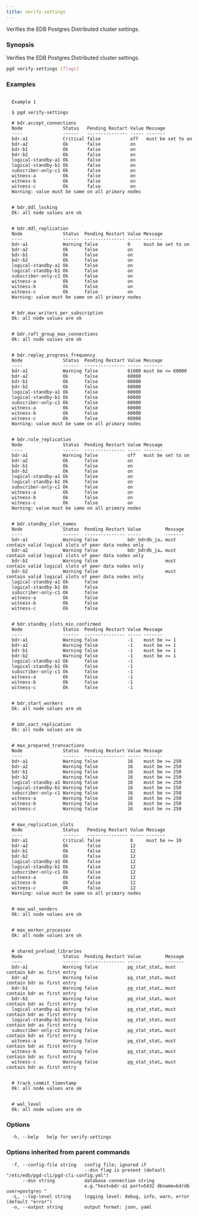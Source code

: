 ```yaml
---
title: verify-settings
---
```


Verifies the EDB Postgres Distributed cluster settings.

### Synopsis

Verifies the EDB Postgres Distributed cluster settings.


```sh
pgd verify-settings [flags]
```

### Examples

```text

  Example 1

  $ pgd verify-settings

  # bdr.accept_connections
  Node               Status   Pending Restart Value Message
  ----               ------   --------------- ----- -------
  bdr-a1             Critical false           off   must be set to on
  bdr-a2             Ok       false           on
  bdr-b1             Ok       false           on
  bdr-b2             Ok       false           on
  logical-standby-a1 Ok       false           on
  logical-standby-b1 Ok       false           on
  subscriber-only-c1 Ok       false           on
  witness-a          Ok       false           on
  witness-b          Ok       false           on
  witness-c          Ok       false           on
  Warning: value must be same on all primary nodes


  # bdr.ddl_locking
  Ok: all node values are ok


  # bdr.ddl_replication
  Node               Status  Pending Restart Value Message
  ----               ------  --------------- ----- -------
  bdr-a1             Warning false           0     must be set to on
  bdr-a2             Ok      false           on
  bdr-b1             Ok      false           on
  bdr-b2             Ok      false           on
  logical-standby-a1 Ok      false           on
  logical-standby-b1 Ok      false           on
  subscriber-only-c1 Ok      false           on
  witness-a          Ok      false           on
  witness-b          Ok      false           on
  witness-c          Ok      false           on
  Warning: value must be same on all primary nodes


  # bdr.max_writers_per_subscription
  Ok: all node values are ok


  # bdr.raft_group_max_connections
  Ok: all node values are ok


  # bdr.replay_progress_frequency
  Node               Status  Pending Restart Value Message
  ----               ------  --------------- ----- -------
  bdr-a1             Warning false           61000 must be <= 60000
  bdr-a2             Ok      false           60000
  bdr-b1             Ok      false           60000
  bdr-b2             Ok      false           60000
  logical-standby-a1 Ok      false           60000
  logical-standby-b1 Ok      false           60000
  subscriber-only-c1 Ok      false           60000
  witness-a          Ok      false           60000
  witness-b          Ok      false           60000
  witness-c          Ok      false           60000
  Warning: value must be same on all primary nodes


  # bdr.role_replication
  Node               Status  Pending Restart Value Message
  ----               ------  --------------- ----- -------
  bdr-a1             Warning false           off   must be set to on
  bdr-a2             Ok      false           on
  bdr-b1             Ok      false           on
  bdr-b2             Ok      false           on
  logical-standby-a1 Ok      false           on
  logical-standby-b1 Ok      false           on
  subscriber-only-c1 Ok      false           on
  witness-a          Ok      false           on
  witness-b          Ok      false           on
  witness-c          Ok      false           on
  Warning: value must be same on all primary nodes


  # bdr.standby_slot_names
  Node               Status  Pending Restart Value         Message
  ----               ------  --------------- -----         -------
  bdr-a1             Warning false           bdr_bdrdb_ja… must contain valid logical slots of peer data nodes only
  bdr-a2             Warning false           bdr_bdrdb_ja… must contain valid logical slots of peer data nodes only
  bdr-b1             Warning false                         must contain valid logical slots of peer data nodes only
  bdr-b2             Warning false                         must contain valid logical slots of peer data nodes only
  logical-standby-a1 Ok      false
  logical-standby-b1 Ok      false
  subscriber-only-c1 Ok      false
  witness-a          Ok      false
  witness-b          Ok      false
  witness-c          Ok      false


  # bdr.standby_slots_min_confirmed
  Node               Status  Pending Restart Value Message
  ----               ------  --------------- ----- -------
  bdr-a1             Warning false           -1    must be >= 1
  bdr-a2             Warning false           -1    must be >= 1
  bdr-b1             Warning false           -1    must be >= 1
  bdr-b2             Warning false           -1    must be >= 1
  logical-standby-a1 Ok      false           -1
  logical-standby-b1 Ok      false           -1
  subscriber-only-c1 Ok      false           -1
  witness-a          Ok      false           -1
  witness-b          Ok      false           -1
  witness-c          Ok      false           -1


  # bdr.start_workers
  Ok: all node values are ok


  # bdr.xact_replication
  Ok: all node values are ok


  # max_prepared_transactions
  Node               Status  Pending Restart Value Message
  ----               ------  --------------- ----- -------
  bdr-a1             Warning false           16    must be >= 250
  bdr-a2             Warning false           16    must be >= 250
  bdr-b1             Warning false           16    must be >= 250
  bdr-b2             Warning false           16    must be >= 250
  logical-standby-a1 Warning false           16    must be >= 250
  logical-standby-b1 Warning false           16    must be >= 250
  subscriber-only-c1 Warning false           16    must be >= 250
  witness-a          Warning false           16    must be >= 250
  witness-b          Warning false           16    must be >= 250
  witness-c          Warning false           16    must be >= 250


  # max_replication_slots
  Node               Status   Pending Restart Value Message
  ----               ------   --------------- ----- -------
  bdr-a1             Critical false           8     must be >= 10
  bdr-a2             Ok       false           12
  bdr-b1             Ok       false           12
  bdr-b2             Ok       false           12
  logical-standby-a1 Ok       false           12
  logical-standby-b1 Ok       false           12
  subscriber-only-c1 Ok       false           12
  witness-a          Ok       false           12
  witness-b          Ok       false           12
  witness-c          Ok       false           12
  Warning: value must be same on all primary nodes


  # max_wal_senders
  Ok: all node values are ok


  # max_worker_processes
  Ok: all node values are ok


  # shared_preload_libraries
  Node               Status  Pending Restart Value         Message
  ----               ------  --------------- -----         -------
  bdr-a1             Warning false           pg_stat_stat… must contain bdr as first entry
  bdr-a2             Warning false           pg_stat_stat… must contain bdr as first entry
  bdr-b1             Warning false           pg_stat_stat… must contain bdr as first entry
  bdr-b2             Warning false           pg_stat_stat… must contain bdr as first entry
  logical-standby-a1 Warning false           pg_stat_stat… must contain bdr as first entry
  logical-standby-b1 Warning false           pg_stat_stat… must contain bdr as first entry
  subscriber-only-c1 Warning false           pg_stat_stat… must contain bdr as first entry
  witness-a          Warning false           pg_stat_stat… must contain bdr as first entry
  witness-b          Warning false           pg_stat_stat… must contain bdr as first entry
  witness-c          Warning false           pg_stat_stat… must contain bdr as first entry


  # track_commit_timestamp
  Ok: all node values are ok


  # wal_level
  Ok: all node values are ok

```

### Options

```text
  -h, --help   help for verify-settings
```

### Options inherited from parent commands

```text
  -f, --config-file string   config file; ignored if 
                             --dsn flag is present (default "/etc/edb/pgd-cli/pgd-cli-config.yml")
      --dsn string           database connection string
                             e.g."host=bdr-a1 port=5432 dbname=bdrdb user=postgres "
  -L, --log-level string     logging level: debug, info, warn, error (default "error")
  -o, --output string        output format: json, yaml
```

